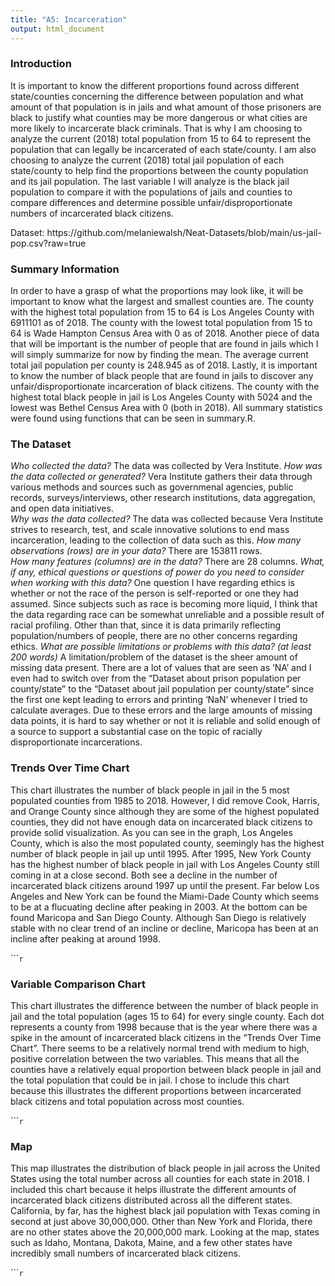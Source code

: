 ```yaml
---
title: "A5: Incarceration"
output: html_document
---
```


### Introduction

It is important to know the different proportions found across different state/counties concerning the difference between population and what amount of that population is in jails and what amount of those prisoners are black to justify what counties may be more dangerous or what cities are more likely to incarcerate black criminals. That is why I am choosing to analyze the current (2018) total population from 15 to 64 to represent the population that can legally be incarcerated of each state/county. I am also choosing to analyze the current (2018) total jail population of each state/county to help find the proportions between the county population and its jail population. The last variable I will analyze is the black jail population to compare it with the populations of jails and counties to compare differences and determine possible unfair/disproportionate numbers of incarcerated black citizens. 

Dataset: https://github.com/melaniewalsh/Neat-Datasets/blob/main/us-jail-pop.csv?raw=true

### Summary Information

In order to have a grasp of what the proportions may look like, it will be important to know what the largest and smallest counties are. The county with the highest total population from 15 to 64 is Los Angeles County with 6911101 as of 2018. The county with the lowest total population from 15 to 64 is Wade Hampton Census Area with 0 as of 2018. Another piece of data that will be important is the number of people that are found in jails which I will simply summarize for now by finding the mean. The average current total jail population per county is 248.945 as of 2018. Lastly, it is important to know the number of black people that are found in jails to discover any unfair/disproportionate incarceration of black citizens. The county with the highest total black people in jail is Los Angeles County with 5024 and the lowest was Bethel Census Area with 0 (both in 2018). All summary statistics were found using functions that can be seen in summary.R. 

### The Dataset

*Who collected the data?* The data was collected by Vera Institute. 
*How was the data collected or generated?* Vera Institute gathers their data through various methods and sources such as governmenal agencies, public records, surveys/interviews, other research institutions, data aggregation, and open data initiatives.   
*Why was the data collected?* The data was collected because Vera Institute strives to research, test, and scale innovative solutions to end mass incarceration, leading to the collection of data such as this. 
*How many observations (rows) are in your data?* There are 153811 rows.  
*How many features (columns) are in the data?* There are 28 columns. 
*What, if any, ethical questions or questions of power do you need to consider when working with this data?* One question I have regarding ethics is whether or not the race of the person is self-reported or one they had assumed. Since subjects such as race is becoming more liquid, I think that the data regarding race can be somewhat unreliable and a possible result of racial profiling. Other than that, since it is data primarily reflecting population/numbers of people, there are no other concerns regarding ethics.
*What are possible limitations or problems with this data?   (at least 200 words)*
A limitation/problem of the dataset is the sheer amount of missing data present. There are a lot of values that are seen as 'NA' and I even had to switch over from the "Dataset about prison population per county/state" to the "Dataset about jail population per county/state" since the first one kept leading to errors and printing 'NaN' whenever I tried to calculate averages. Due to these errors and the large amounts of missing data points, it is hard to say whether or not it is reliable and solid enough of a source to support a substantial case on the topic of racially disproportionate incarcerations. 

### Trends Over Time Chart

This chart illustrates the number of black people in jail in the 5 most populated counties from 1985 to 2018. However, I did remove Cook, Harris, and Orange County since although they are some of the highest populated counties, they did not have enough data on incarcerated black citizens to provide solid visualization. As you can see in the graph, Los Angeles County, which is also the most populated county, seemingly has the highest number of black people in jail up until 1995. After 1995, New York County has the highest number of black people in jail with Los Angeles County still coming in at a close second. Both see a decline in the number of incarcerated black citizens around 1997 up until the present. Far below Los Angeles and New York can be found the Miami-Dade County which seems to be at a flucuating decline after peaking in 2003. At the bottom can be found Maricopa and San Diego County. Although San Diego is relatively stable with no clear trend of an incline or decline, Maricopa has been at an incline after peaking at around 1998. 

``````r
```

### Variable Comparison Chart

This chart illustrates the difference between the number of black people in jail and the total population (ages 15 to 64) for every single county. Each dot represents a county from 1998 because that is the year where there was a spike in the amount of incarcerated black citizens in the "Trends Over Time Chart". There seems to be a relatively normal trend with medium to high, positive correlation between the two variables. This means that all the counties have a relatively equal proportion between black people in jail and the total population that could be in jail. I chose to include this chart because this illustrates the different proportions between incarcerated black citizens and total population across most counties. 

``````r
```

### Map

This map illustrates the distribution of black people in jail across the United States using the total number across all counties for each state in 2018. I included this chart because it helps illustrate the different amounts of incarcerated black citizens distributed across all the different states. California, by far, has the highest black jail population with Texas coming in second at just above 30,000,000. Other than New York and Florida, there are no other states above the 20,000,000 mark. Looking at the map, states such as Idaho, Montana, Dakota, Maine, and a few other states have incredibly small numbers of incarcerated black citizens. 

``````r
```

